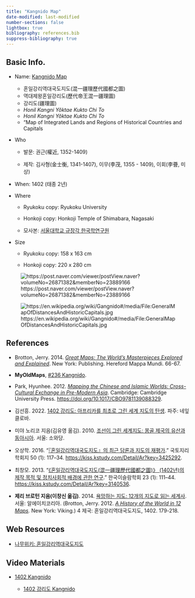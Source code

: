 ```yaml
---
title: "Kangnido Map"
date-modified: last-modified
number-sections: false
lightbox: true
bibliography: references.bib
suppress-bibliography: true
---
```


## Basic Info.

-   Name: [Kangnido Map](https://en.wikipedia.org/wiki/Gangnido)

    -   혼일강리역대국도지도(混一疆理歷代國都之圖)
    -   역대제왕혼일강리도(歷代帝王混一疆理圖)
    -   강리도(疆理圖)
    -   *Honil Kangni Yŏktae Kukto Chi To*
    -   *Honil Kangni Yŏktae Kukto Chi To*
    -   "Map of Integrated Lands and Regions of Historical Countries and Capitals

-   Who

    -   발문: 권근(權近, 1352-1409)

    -   제작: 김사형(金士衡, 1341-1407), 이무(李茂, 1355 - 1409), 이회(李薈, 미상)

-   When: 1402 (태종 2년)

-   Where

    -   Ryukoku copy: Ryukoku University

    -   Honkoji copy: Honkoji Temple of Shimabara, Nagasaki

    -   모사본: [서울대학교 규장각 한국학연구원](https://geovr.com/vr/etc/kangnido/index.html)

-   Size

    -   Ryukoku copy: 158 x 163 cm

    -   Honkoji copy: 220 x 280 cm

![https://post.naver.com/viewer/postView.naver?volumeNo=26871382&memberNo=23889166](https://post-phinf.pstatic.net/MjAxOTExMTRfMTg1/MDAxNTczNzE5NDM4NTk5.aBS1G_5ppfT6WE82-fpTx5_nTdrOdlvgDHm_ublxw9Ug.VtIPFLD_zt2WBaqJU04WCPpHqVG5s-NqwcgZvXNGlnAg.JPEG/%ED%98%BC%EC%9D%BC%EA%B0%95%EB%A6%AC%EC%97%AD%EB%8C%80%EA%B5%AD%EB%8F%84%EC%A7%80%EB%8F%84.jpg?type=w1200)

![https://en.wikipedia.org/wiki/Gangnido#/media/File:GeneralMapOfDistancesAndHistoricCapitals.jpg](https://upload.wikimedia.org/wikipedia/commons/thumb/1/1d/GeneralMapOfDistancesAndHistoricCapitals.jpg/2542px-GeneralMapOfDistancesAndHistoricCapitals.jpg)

## References

-   Brotton, Jerry. 2014. [*Great Maps: The World’s Masterpieces Explored and Explained*](https://www.amazon.com/Great-Maps-Masterpieces-Explained-Smithsonian/dp/1465424636/ref=sr_1_1?crid=MTLGQHLZ5SRU&keywords=Great+Maps%3A+The+World%E2%80%99s+Masterpieces+Explored+and+Explained&qid=1707203784&s=books&sprefix=great+maps+the+world+s+masterpieces+explored+and+explained%2Cstripbooks-intl-ship%2C231&sr=1-1). New York: Publishing. Hereford Mappa Mundi. 66-67.

-   **MyOldMaps**, [#236 Kangnido](https://www.myoldmaps.com/late-medieval-maps-1300/untitled.html).

-   Park, Hyunhee. 2012. [*Mapping the Chinese and Islamic Worlds: Cross-Cultural Exchange in Pre-Modern Asia*](https://www.amazon.com/Mapping-Chinese-Islamic-Worlds-Hyunhee/dp/1107547830/ref=sr_1_1?crid=2GRMF1028WWI8&keywords=Mapping+the+Chinese+and+Islamic+Worlds%3A+Cross-Cultural+Exchange+in+Pre-Modern+Asia&qid=1707203862&s=books&sprefix=mapping+the+chinese+and+islamic+worlds+cross-cultural+exchange+in+pre-modern+asia%2Cstripbooks-intl-ship%2C231&sr=1-1). Cambridge: Cambridge University Press. <https://doi.org/10.1017/CBO9781139088329>.

-   김선흥. 2022. [1402 강리도: 아프리카를 최초로 그린 세계 지도의 탄생](https://www.yes24.com/Product/Goods/115222234). 파주: 네잎클로바.

-   미야 노리코 지음(김유영 옮김). 2010. [조선이 그린 세계지도: 몽골 제국의 유산과 동아시아](https://www.yes24.com/Product/Goods/4304717). 서울: 소와당.

-   오상학. 2016. “[『혼일강리역대국도지도』의 최근 담론과 지도의 재평가](papers/오상학_2016.pdf).” 국토지리학회지 50 (1): 117–34. <https://kiss.kstudy.com/Detail/Ar?key=3425292>.

-   최창모. 2013. “[《혼일강리역대국도지도(混一疆理歷代國都之圖)》 (1402년)의 제작 목적 및 정치사회적 배경에 관한 연구](papers/최창모_2013.pdf).” 한국이슬람학회 23 (1): 111–44. <https://kiss.kstudy.com/Detail/Ar?key=3140536>.

-   **제리 브로턴 지음(이창신 옮김)**. 2014. [욕망하는 지도: 12개의 지도로 읽는 세계사](https://www.yes24.com/Product/goods/12192777). 서울: 알에이치코리아. (Brotton, Jerry. 2012. [*A History of the World in 12 Maps*](https://www.amazon.com/History-World-12-Maps/dp/0143126024/ref=sr_1_1?crid=9UJLJ246IYSS&dib=eyJ2IjoiMSJ9.FY-MmIMOaa_OhpIKA0R7CHSpbeqP3wOtOFs1sSfDjxeQ8INh1JiJ-KQljiGWcA25hxz874-gObNXP3X5ux2xio52rPEJBPyZ7ZvLFDY0DDy8yLVU9scI67gu_NYK-0eK0EXvGAmeM6n4j8Vlbb5scmVYm88eBN25OVoCVQ_OnJwXaIQhrTFJBx88eP5I5jEQC0fdviI7qwn7JuLEicvdF9YVmfvRWbYyWu7okUNlW0A._mvJs7KogkSTGtuBdXenODFkqSV87AzIcwZwWisz9to&dib_tag=se&keywords=A+History+of+the+World+in+12+Maps&qid=1705823939&s=books&sprefix=a+history+of+the+world+in+12+maps%2Cstripbooks-intl-ship%2C217&sr=1-1)*.* New York: Viking.) 4 제국: 혼일강리역대국도지도, 1402. 179-218.

## Web Resources

-   [나무위키: 혼일강리역대국도지도](https://namu.wiki/w/%ED%98%BC%EC%9D%BC%EA%B0%95%EB%A6%AC%EC%97%AD%EB%8C%80%EA%B5%AD%EB%8F%84%EC%A7%80%EB%8F%84)

## Video Materials

-   [1402 Kangnido](https://www.youtube.com/watch?v=HLtyHdyKlhc)

    -   [1402 강리도 Kangnido](https://www.youtube.com/@1402Kangnido)
